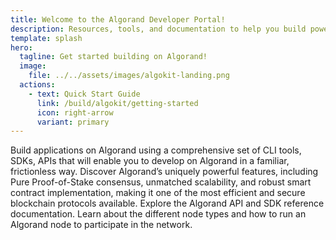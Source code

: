 ```yaml
---
title: Welcome to the Algorand Developer Portal!
description: Resources, tools, and documentation to help you build powerful applications on Algorand.
template: splash
hero:
  tagline: Get started building on Algorand!
  image:
    file: ../../assets/images/algokit-landing.png
  actions:
    - text: Quick Start Guide
      link: /build/algokit/getting-started
      icon: right-arrow
      variant: primary
---
```



<LinkInfoCardGrid stagger>
  <LinkInfoCard title='Build' icon='build-icon' href='/build/overview'>
    Build applications on Algorand using a comprehensive set of CLI tools, SDKs, APIs that will enable you to
    develop on Algorand in a familiar, frictionless way.
  </LinkInfoCard>
  <LinkInfoCard title='Protocol' icon='protocol-icon' href='/protocol/overview'>
    Discover Algorand’s uniquely powerful features, including Pure Proof-of-Stake consensus, unmatched scalability, and
    robust smart contract implementation, making it one of the most efficient and secure blockchain protocols available.
  </LinkInfoCard>
  <LinkInfoCard title='Reference' icon='reference-icon' href='/reference/'>
    Explore the Algorand API and SDK reference documentation.
  </LinkInfoCard>
  <LinkInfoCard title='Running a node' icon='node-icon' href='/node_running/overview/'>
   Learn about the different node types and how to run an Algorand node to participate in the network.
  </LinkInfoCard>
</LinkInfoCardGrid>
